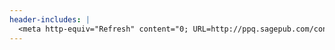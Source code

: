 ```yaml
---
header-includes: |
  <meta http-equiv="Refresh" content="0; URL=http://ppq.sagepub.com/content/early/2015/09/24/1354068815603240">
---
```

